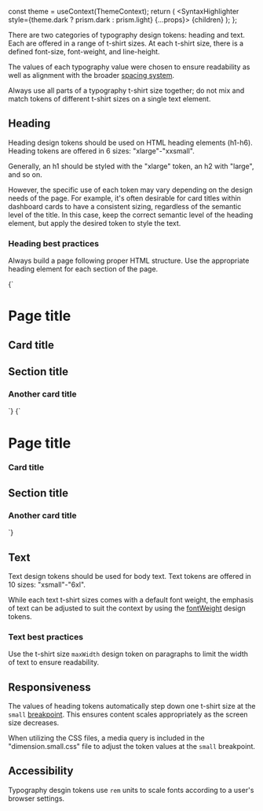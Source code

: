 
  const theme = useContext(ThemeContext);
  return (
    <SyntaxHighlighter style={theme.dark ? prism.dark : prism.light} {...props}>
      {children}
    </SyntaxHighlighter>
  );
};

There are two categories of typography design tokens: heading and text. Each are offered in a range of t-shirt sizes. At each t-shirt size, there is a defined font-size, font-weight, and line-height.

The values of each typography value were chosen to ensure readability as well as alignment with the broader [spacing system](/design-tokens/layout-and-spacing#foundational-scale).

Always use all parts of a typography t-shirt size together; do not mix and match tokens of different t-shirt sizes on a single text element.

## Heading

Heading design tokens should be used on HTML heading elements (h1-h6). Heading tokens are offered in 6 sizes: "xlarge"-"xxsmall".

Generally, an h1 should be styled with the "xlarge" token, an h2 with "large", and so on.

However, the specific use of each token may vary depending on the design needs of the page. For example, it's often desirable for card titles within dashboard cards to have a consistent sizing, regardless of the semantic level of the title. In this case, keep the correct semantic level of the heading element, but apply the desired token to style the text.

<ContentPane>
  <DesignTokensTable active="semantic.heading" toolbar />
</ContentPane>

### Heading best practices

Always build a page following proper HTML structure. Use the appropriate heading element for each section of the page.

<BestPracticeGroup>
  <Example
    height="none"
    bestPractice={{
      type: 'do',
      message:
        'Use the correct semantic heading element. Apply a heading token to achieve the desired visual style. Notice "heading-medium" applied to the h2 card title and h3 card title.',
    }}
    width="100%"
  >
    <SyntaxHighlighterWrapper tabIndex="0" wrapLongLines language="javascript">
      {`<h1 class="heading-xlarge">Page title</h1>
<h2 class="card heading-medium">Card title</h2>
<h2 class="heading-large">Section title</h2>
<h3 class="card heading-medium">Another card title</h3>`}
    </SyntaxHighlighterWrapper>
  </Example>
  <Example
    height="none"
    bestPractice={{
      type: 'dont',
      message: `Change the semantic level of a heading to adjust the visual styling. This can lead to accessibility issues and break the semantic structure of the page. Notice the incorrect jump from h1 to h3.`,
    }}
  >
    <SyntaxHighlighterWrapper tabIndex="0" wrapLongLines language="javascript">
      {`<h1 class="heading-xlarge">Page title</h1>
<h3 class="card heading-medium">Card title</h2>
<h2 class="heading-large">Section title</h2>
<h3 class="card heading-medium">Another card title</h3>`}
    </SyntaxHighlighterWrapper>
  </Example>
</BestPracticeGroup>

## Text

Text design tokens should be used for body text. Text tokens are offered in 10 sizes: "xsmall"-"6xl".

While each text t-shirt sizes comes with a default font weight, the emphasis of text can be adjusted to suit the context by using the [fontWeight](/design-tokens/global#fontweight) design tokens.

<ContentPane>
  <DesignTokensTable active="semantic.text" toolbar />
</ContentPane>

### Text best practices

Use the t-shirt size `maxWidth` design token on paragraphs to limit the width of text to ensure readability.

## Responsiveness

The values of heading tokens automatically step down one t-shirt size at the `small` [breakpoint](/design-tokens/global#breakpoint). This ensures content scales appropriately as the screen size decreases.

When utilizing the CSS files, a media query is included in the "dimension.small.css" file to adjust the token values at the `small` breakpoint.

## Accessibility

Typography desgin tokens use `rem` units to scale fonts according to a user's browser settings.
